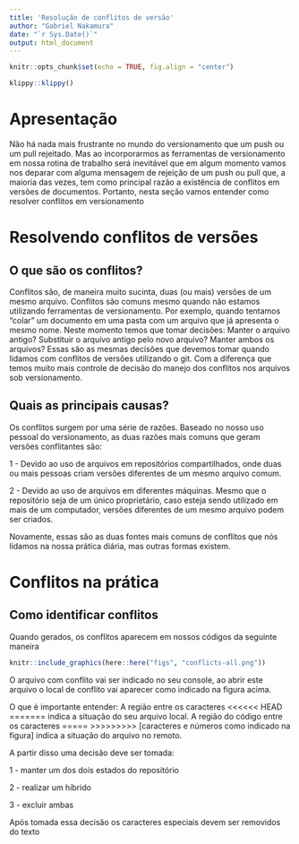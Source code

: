 ```yaml
---
title: 'Resolução de conflitos de versão'
author: "Gabriel Nakamura"
date: "`r Sys.Date()`"
output: html_document
---
```


```r
knitr::opts_chunk$set(echo = TRUE, fig.align = "center")
```

```r
klippy::klippy()
```

# Apresentação

Não há nada mais frustrante no mundo do versionamento que um push ou um pull rejeitado. Mas ao incorporarmos as ferramentas de versionamento em nossa rotina de trabalho será inevitável que em algum momento vamos nos deparar com alguma mensagem de rejeição de um push ou pull que, a maioria das vezes, tem como principal razão a existência de conflitos em versões de documentos. Portanto, nesta seção vamos entender como resolver conflitos em versionamento

# Resolvendo conflitos de versões

## O que são os conflitos?

Conflitos são, de maneira muito sucinta, duas (ou mais) versões de um mesmo arquivo. Conflitos são comuns mesmo quando não estamos utilizando ferramentas de versionamento. Por exemplo, quando tentamos "colar" um documento em uma pasta com um arquivo que já apresenta o mesmo nome. Neste momento temos que tomar decisões: Manter o arquivo antigo? Substituir o arquivo antigo pelo novo arquivo? Manter ambos os arquivos? 
Essas são as mesmas decisões que devemos tomar quando lidamos com conflitos de versões utilizando o git. Com a diferença que temos muito mais controle de decisão do manejo dos conflitos nos arquivos sob versionamento.

## Quais as principais causas?

Os conflitos surgem por uma série de razões. Baseado no nosso uso pessoal do versionamento, as duas razões mais comuns que geram versões conflitantes são: 

1 - Devido ao uso de arquivos em repositórios compartilhados, onde duas ou mais pessoas criam versões diferentes de um mesmo arquivo comum. 

2 - Devido ao uso de arquivos em diferentes máquinas. Mesmo que o repositório seja de um único proprietário, caso esteja sendo utilizado em mais de um computador, versões diferentes de um mesmo arquivo podem ser criados.

Novamente, essas são as duas fontes mais comuns de conflitos que nós lidamos na nossa prática diária, mas outras formas existem.

# Conflitos na prática

## Como identificar conflitos

Quando gerados, os conflitos aparecem em nossos códigos da seguinte maneira

```r
knitr::include_graphics(here::here("figs", "conflicts-all.png"))
```

O arquivo com conflito vai ser indicado no seu console, ao abrir este arquivo o local de conflito vai aparecer como indicado na figura acima. 

O que é importante entender: A região entre os caracteres <<<<<< HEAD ======= indica a situação do seu arquivo local. A região do código entre os caracteres ===== >>>>>>>>> [caracteres e números como indicado na figura] indica a situação do arquivo no remoto.

A partir disso uma decisão deve ser tomada:

1 - manter um dos dois estados do repositório

2 - realizar um híbrido 

3 - excluir ambas

Após tomada essa decisão os caracteres especiais devem ser removidos do texto
